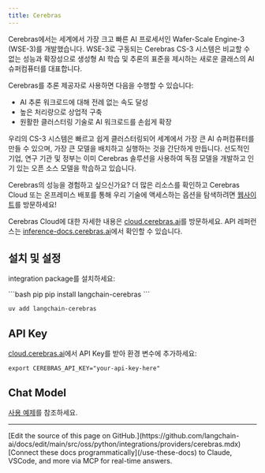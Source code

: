 ```yaml
---
title: Cerebras
---
```


Cerebras에서는 세계에서 가장 크고 빠른 AI 프로세서인 Wafer-Scale Engine-3 (WSE-3)를 개발했습니다. WSE-3로 구동되는 Cerebras CS-3 시스템은 비교할 수 없는 성능과 확장성으로 생성형 AI 학습 및 추론의 표준을 제시하는 새로운 클래스의 AI 슈퍼컴퓨터를 대표합니다.

Cerebras를 추론 제공자로 사용하면 다음을 수행할 수 있습니다:
- AI 추론 워크로드에 대해 전례 없는 속도 달성
- 높은 처리량으로 상업적 구축
- 원활한 클러스터링 기술로 AI 워크로드를 손쉽게 확장

우리의 CS-3 시스템은 빠르고 쉽게 클러스터링되어 세계에서 가장 큰 AI 슈퍼컴퓨터를 만들 수 있으며, 가장 큰 모델을 배치하고 실행하는 것을 간단하게 만듭니다. 선도적인 기업, 연구 기관 및 정부는 이미 Cerebras 솔루션을 사용하여 독점 모델을 개발하고 인기 있는 오픈 소스 모델을 학습하고 있습니다.

Cerebras의 성능을 경험하고 싶으신가요? 더 많은 리소스를 확인하고 Cerebras Cloud 또는 온프레미스 배포를 통해 우리 기술에 액세스하는 옵션을 탐색하려면 [웹사이트](https://cerebras.ai)를 방문하세요!

Cerebras Cloud에 대한 자세한 내용은 [cloud.cerebras.ai](https://cloud.cerebras.ai/)를 방문하세요. API 레퍼런스는 [inference-docs.cerebras.ai](https://inference-docs.cerebras.ai/)에서 확인할 수 있습니다.

## 설치 및 설정
integration package를 설치하세요:

<CodeGroup>
```bash pip
pip install langchain-cerebras
```

```bash uv
uv add langchain-cerebras
```
</CodeGroup>

## API Key
[cloud.cerebras.ai](https://cloud.cerebras.ai/)에서 API Key를 받아 환경 변수에 추가하세요:
```
export CEREBRAS_API_KEY="your-api-key-here"
```

## Chat Model
[사용 예제](/oss/python/integrations/chat/cerebras)를 참조하세요.

---

<Callout icon="pen-to-square" iconType="regular">
    [Edit the source of this page on GitHub.](https://github.com/langchain-ai/docs/edit/main/src/oss/python/integrations/providers/cerebras.mdx)
</Callout>
<Tip icon="terminal" iconType="regular">
    [Connect these docs programmatically](/use-these-docs) to Claude, VSCode, and more via MCP for    real-time answers.
</Tip>
